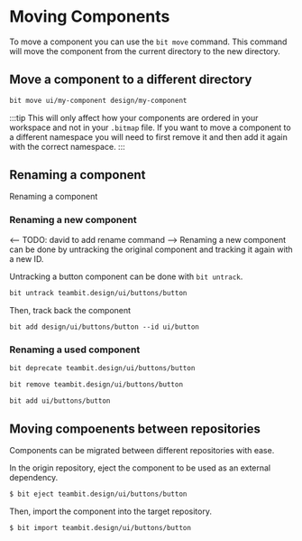 # Moving Components

To move a component you can use the `bit move` command. This command will move the component from the current directory to the new directory.

## Move a component to a different directory
```bash
bit move ui/my-component design/my-component
```

:::tip
This will only affect how your components are ordered in your workspace and not in your `.bitmap` file. If you want to move a component to a different namespace you will need to first remove it and then add it again with the correct namespace.
:::

## Renaming a component
Renaming a component 

### Renaming a new component
<-- TODO: david to add rename command -->
Renaming a new component can be done by untracking the original component and tracking it again with a new ID.

Untracking a button component can be done with `bit untrack`.
```bash
bit untrack teambit.design/ui/buttons/button
```

Then, track back the component 
```
bit add design/ui/buttons/button --id ui/button
```

### Renaming a used component


```bash
bit deprecate teambit.design/ui/buttons/button
```

```bash
bit remove teambit.design/ui/buttons/button
```

```bash
bit add ui/buttons/button
```

## Moving compoenents between repositories

Components can be migrated between different repositories with ease.

In the origin repository, eject the component to be used as an external dependency.
```bash
$ bit eject teambit.design/ui/buttons/button
```

Then, import the component into the target repository.
```bash
$ bit import teambit.design/ui/buttons/button
```
